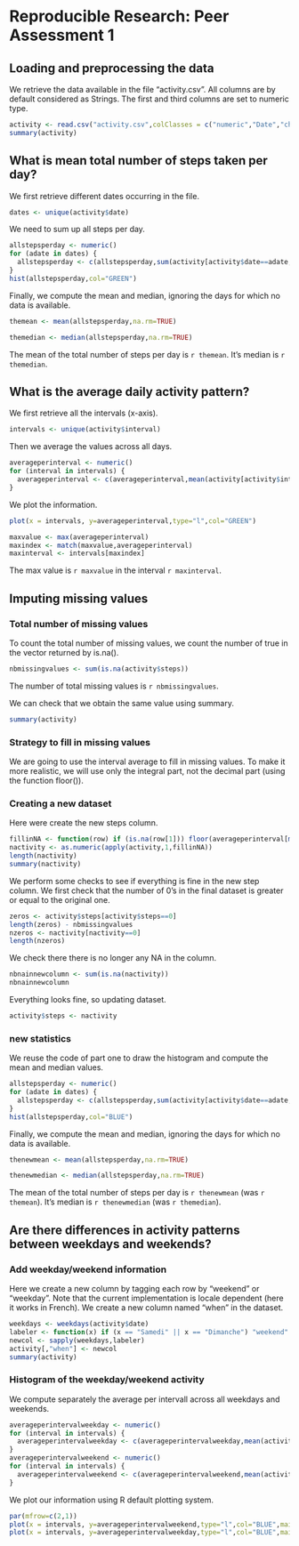 # Reproducible Research: Peer Assessment 1


## Loading and preprocessing the data

We retrieve the data available in the file "activity.csv". All columns are by default considered as Strings. The first and third columns are set to numeric type.

```r
activity <- read.csv("activity.csv",colClasses = c("numeric","Date","character"))
summary(activity)
```

## What is mean total number of steps taken per day?

We first retrieve different dates occurring in the file.
```r
dates <- unique(activity$date)
```

We need to sum up all steps per day.
```r
allstepsperday <- numeric()
for (adate in dates) {
  allstepsperday <- c(allstepsperday,sum(activity[activity$date==adate,]$steps))
}
hist(allstepsperday,col="GREEN")
```

Finally, we compute the mean and median, ignoring the days for which no data is available.
```r
themean <- mean(allstepsperday,na.rm=TRUE)
```
```r
themedian <- median(allstepsperday,na.rm=TRUE)
```

The mean of the total number of steps per day is `r themean`. It's median is `r themedian`.

## What is the average daily activity pattern?

We first retrieve all the intervals (x-axis).
```r
intervals <- unique(activity$interval)
```

Then we average the values across all days.
```r
averageperinterval <- numeric()
for (interval in intervals) {
  averageperinterval <- c(averageperinterval,mean(activity[activity$interval==interval,]$steps,na.rm=TRUE))
}
```

We plot the information.
```r
plot(x = intervals, y=averageperinterval,type="l",col="GREEN")
```


```r
maxvalue <- max(averageperinterval)
maxindex <- match(maxvalue,averageperinterval)
maxinterval <- intervals[maxindex]
```

The max value is `r maxvalue` in the interval `r maxinterval`.

## Imputing missing values

### Total number of missing values

To count the total number of missing values, we count the number of true in the vector returned by is.na().
```r
nbmissingvalues <- sum(is.na(activity$steps))
```

The number of total missing values is `r nbmissingvalues`.

We can check that we obtain the same value using summary.
```r
summary(activity)
```

### Strategy to fill in missing values

We are going to use the interval average to fill in missing values. To make it more realistic, we will use only the integral part, not the decimal part (using the function floor()).

### Creating a new dataset

Here were create the new steps column. 
```r
fillinNA <- function(row) if (is.na(row[1])) floor(averageperinterval[match(row[3],intervals)]) else row[1]
nactivity <- as.numeric(apply(activity,1,fillinNA))
length(nactivity)
summary(nactivity)
```

We perform some checks to see if everything is fine in the new step column.
We first check that the number of 0's in the final dataset is greater or equal to the original one.
```r
zeros <- activity$steps[activity$steps==0]
length(zeros) - nbmissingvalues
nzeros <- nactivity[nactivity==0]
length(nzeros)
```

We check there there is no longer any NA in the column.
```r
nbnainnewcolumn <- sum(is.na(nactivity))
nbnainnewcolumn
```

Everything looks fine, so updating dataset.
```r
activity$steps <- nactivity
```

### new statistics

We reuse the code of part one to draw the histogram and compute the mean and median values.

```r
allstepsperday <- numeric()
for (adate in dates) {
  allstepsperday <- c(allstepsperday,sum(activity[activity$date==adate,]$steps))
}
hist(allstepsperday,col="BLUE")
```

Finally, we compute the mean and median, ignoring the days for which no data is available.
```r
thenewmean <- mean(allstepsperday,na.rm=TRUE)
```
```r
thenewmedian <- median(allstepsperday,na.rm=TRUE)
```

The mean of the total number of steps per day is `r thenewmean` (was `r themean`). It's median is `r thenewmedian` (was `r themedian`).

## Are there differences in activity patterns between weekdays and weekends?

### Add weekday/weekend information
Here we create a new column by tagging each row by "weekend" or "weekday".
Note that the current implementation is locale dependent (here it works in French).
We create a new column named "when" in the dataset.
```r
weekdays <- weekdays(activity$date)
labeler <- function(x) if (x == "Samedi" || x == "Dimanche") "weekend" else "weekday"
newcol <- sapply(weekdays,labeler)
activity[,"when"] <- newcol
summary(activity)
```

### Histogram of the weekday/weekend activity
We compute separately the average per intervall across all weekdays and weekends. 
```r
averageperintervalweekday <- numeric()
for (interval in intervals) {
  averageperintervalweekday <- c(averageperintervalweekday,mean(activity[activity$interval==interval&activity$when=="weekday",]$steps,na.rm=TRUE))
}
averageperintervalweekend <- numeric()
for (interval in intervals) {
  averageperintervalweekend <- c(averageperintervalweekend,mean(activity[activity$interval==interval&activity$when=="weekend",]$steps,na.rm=TRUE))
}
```
We plot our information using R default plotting system.
```r
par(mfrow=c(2,1))
plot(x = intervals, y=averageperintervalweekend,type="l",col="BLUE",main="weekend",xlab="Interval",ylab="Number of steps")
plot(x = intervals, y=averageperintervalweekday,type="l",col="BLUE",main="weekday",xlab="Interval",ylab="Number of steps")
```
